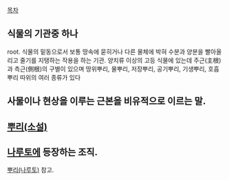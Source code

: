[[목차]]

== 식물의 기관중 하나 ==
root. 식물의 밑동으로서 보통 땅속에 묻히거나 다른 물체에 박혀 수분과 양분을 빨아올리고 줄기를 지탱하는 작용을 하는 기관. 양치류 이상의 고등 식물에 있는데 주근(主根)과 측근(側根)의 구별이 있으며 땅위뿌리, 물뿌리, 저장뿌리, 공기뿌리, 기생뿌리, 호흡뿌리 따위의 여러 종류가 있다

== 사물이나 현상을 이루는 근본을 비유적으로 이르는 말. ==

== [[뿌리(소설)]] ==

== [[나루토]]에 등장하는 조직. ==
[[뿌리(나루토)]] 참고.
